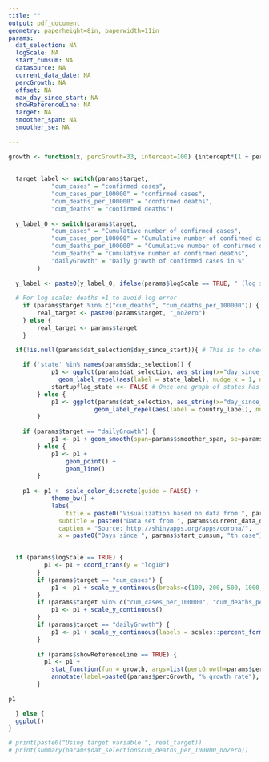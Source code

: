 ```yaml
---
title: ""
output: pdf_document
geometry: paperheight=8in, paperwidth=11in
params:
  dat_selection: NA
  logScale: NA
  start_cumsum: NA
  datasource: NA
  current_data_date: NA
  percGrowth: NA
  offset: NA
  max_day_since_start: NA
  showReferenceLine: NA
  target: NA
  smoother_span: NA
  smoother_se: NA
  
---
```


\pagenumbering{gobble}

```r

growth <- function(x, percGrowth=33, intercept=100) {intercept*(1 + percGrowth/100)^(x-1)}
  
  
  target_label <- switch(params$target, 
  			"cum_cases" = "confirmed cases", 
  			"cum_cases_per_100000" = "confirmed cases",
  			"cum_deaths_per_100000" = "confirmed deaths", 
  			"cum_deaths" = "confirmed deaths")
  
  y_label_0 <- switch(params$target, 
			"cum_cases" = "Cumulative number of confirmed cases", 
			"cum_cases_per_100000" = "Cumulative number of confirmed cases, per 100,000",
			"cum_deaths_per_100000" = "Cumulative number of confirmed deaths, per 100,000", 
			"cum_deaths" = "Cumulative number of confirmed deaths",
			"dailyGrowth" = "Daily growth of confirmed cases in %"
		)
  
  y_label <- paste0(y_label_0, ifelse(params$logScale == TRUE, " (log scale)", ""))
  		
  # For log scale: deaths +1 to avoid log error
	if (params$target %in% c("cum_deaths", "cum_deaths_per_100000")) {
		real_target <- paste0(params$target, "_noZero")
	} else {
		real_target <- params$target
	}		

  if(!is.null(params$dat_selection$day_since_start)){ # This is to check if any countries are selected
    
  	if ('state' %in% names(params$dat_selection)) {
			p1 <- ggplot(params$dat_selection, aes_string(x="day_since_start", y=real_target, color='state')) +
			  geom_label_repel(aes(label = state_label), nudge_x = 1, na.rm = TRUE)
			startupflag_state <<- FALSE # Once one graph of states has been completed, turn off startup flag for states
		} else {
			p1 <- ggplot(params$dat_selection, aes_string(x="day_since_start", y=real_target, color='country')) +
			            geom_label_repel(aes(label = country_label), nudge_x = 1, na.rm = TRUE)
		}
			
	if (params$target == "dailyGrowth") {
			p1 <- p1 + geom_smooth(span=params$smoother_span, se=params$smoother_se)
		} else {
			p1 <- p1 + 
				geom_point() + 
				geom_line()
		}
  
    p1 <- p1 +	scale_color_discrete(guide = FALSE) +
			theme_bw() + 
			labs(
				title = paste0("Visualization based on data from ", params$datasource, ". "),
			  subtitle = paste0("Data set from ", params$current_data_date),
			  caption = "Source: http://shinyapps.org/apps/corona/", 
			  x = paste0("Days since ", params$start_cumsum, "th case"), y = y_label)

		
  if (params$logScale == TRUE) {
		  p1 <- p1 + coord_trans(y = "log10")
		}
		if (params$target == "cum_cases") {
			p1 <- p1 + scale_y_continuous(breaks=c(100, 200, 500, 1000, 2000, 5000, 10000, 20000))
		}
		if (params$target %in% c("cum_cases_per_100000", "cum_deaths_per_100000", "cum_deaths")) {
			p1 <- p1 + scale_y_continuous()
		}
		if (params$target == "dailyGrowth") {
			p1 <- p1 + scale_y_continuous(labels = scales::percent_format(accuracy = 1))
		}
		
		if (params$showReferenceLine == TRUE) {
		  p1 <- p1 + 
		    stat_function(fun = growth, args=list(percGrowth=params$percGrowth, intercept=params$offset), color="black", linetype="dashed") +
		    annotate(label=paste0(params$percGrowth, "% growth rate"), x=params$max_day_since_start, y=growth(params$max_day_since_start+1, percGrowth=params$percGrowth, intercept=params$offset), geom="text", hjust=1)
		}
    
p1

  } else {
  ggplot()
}

# print(paste0("Using target variable ", real_target))
# print(summary(params$dat_selection$cum_deaths_per_100000_noZero))

```

